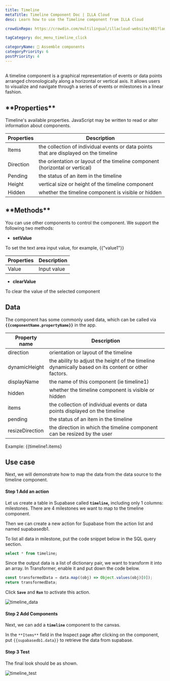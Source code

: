 ```yaml
---
title: Timeline
metaTitle: Timeline Component Doc | ILLA Cloud
desc: Learn how to use the Timeline component from ILLA Cloud

crowdinRepo: https://crowdin.com/multilingual/illacloud-website/401?languages=en&filter=basic&value=0

tagCategory: doc_menu_timeline_click

categoryName: 🧬 Assemble components
categoryPriority: 6
postPriority: 4
---
```


## <h2 hidden>What is Timeline?</h2>

A timeline component is a graphical representation of events or data points arranged chronologically along a horizontal or vertical axis. It allows users to visualize and navigate through a series of events or milestones in a linear fashion.

## \***\*Properties\*\***

Timeline's available properties. JavaScript may be written to read or alter information about components.

| Properties | Description                                                                           |
| ---------- | ------------------------------------------------------------------------------------- |
| Items      | the collection of individual events or data points that are displayed on the timeline |
| Direction  | the orientation or layout of the timeline component (horizontal or vertical)          |
| Pending    | the status of an item in the timeline                                                 |
| Height     | vertical size or height of the timeline component                                     |
| Hidden     | whether the timeline component is visible or hidden                                   |

## \***\*Methods\*\***

You can use other components to control the component. We support the following two methods:

- **setValue**

To set the text area input value, for example, {{"value1"}}

| Properties | Description |
| ---------- | ----------- |
| Value      | Input value |

- **clearValue**

To clear the value of the selected component

## Data

The component has some commonly used data, which can be called via **`{{componentName.propertyName}}`** in the app.

| Property name   | Description                                                                                         |
| --------------- | --------------------------------------------------------------------------------------------------- |
| direction       | orientation or layout of the timeline                                                               |
| dynamicHeight   | the ability to adjust the height of the timeline dynamically based on its content or other factors. |
| displayName     | the name of this component (ie timeline1)                                                           |
| hidden          | whether the timeline component is visible or hidden                                                 |
| items           | the collection of individual events or data points displayed on the timeline                        |
| pending         | the status of an item in the timeline                                                               |
| resizeDirection | the direction in which the timeline component can be resized by the user                            |

Example: {{timeline1.items}

## Use case

Next, we will demonstrate how to map the data from the data source to the timeline component.

#### Step 1 Add an action

Let us create a table in Supabase called **`timeline`,** including only 1 columns:  milestones. There are 4 milestones we want to map to the timeline component.

Then we can create a new action for Supabase from the action list and named supabasedb1.

To list all data in milestone, put the code snippet below in the SQL query section.

```sql
select * from timeline;
```

Since the output data is a list of dictionary pair, we want to transform it into an array. In Transformer, enable it and put down the code below.

```jsx
const transformedData = data.map((obj) => Object.values(obj)[0]);
return transformedData;
```

Click **`Save`** and **`Run`** to activate this action.

![timeline_data](https://cdn.illacloud.com/official-website/img/official-site/components/timeline_data.jpg)

#### Step 2 Add Components

Next, we can add a **`timeline`** component to the canvas.

In the `**Items**` field in the Inspect page after clicking on the component, put `{{supabasedb1.data}}` to retrieve the data from supabase.

#### Step 3 Test

The final look should be as shown.

![timeline_test](https://cdn.illacloud.com/official-website/img/official-site/components/timeline_test.jpg)
